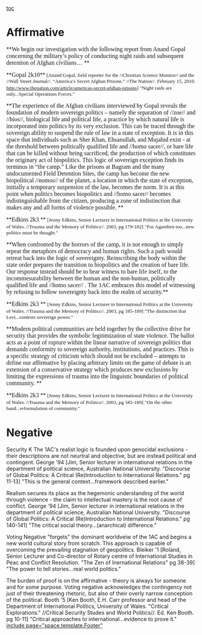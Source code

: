 [[toc]]
=Affirmative= 

<span style="line-height: normal; margin: 0in 0in 0pt;">**<span style="font-family: 'Times New Roman',serif; font-size: 12pt;">We begin our investigation with the following report from Anand Gopal concerning the military’s policy of conducting night raids and subsequent detention of Afghan civilians… </span>**</span>

<span style="line-height: normal; margin: 0in 0in 0pt;">**<span style="font-family: 'Times New Roman',serif; font-size: 12pt;">Gopal 2k10</span>**<span style="font-family: 'Times New Roman','serif'; font-size: 10pt;"> [Anand Gopal, field reporter for the //Christian Science Monitor// and the //Wall Street Journal//. “America’s Secret Afghan Prisons.” //The Nation//. February 15, 2010. [[http://www.thenation.com/article/americas-secret-afghan-prisons]]]</span></span>
<span style="font-family: 'Times New Roman',serif; font-size: 10pt; line-height: normal; margin-bottom: 0pt; margin-left: 0in; margin-right: 0in; margin-top: 0in;">"Night raids are only...Special Operations Forces."</span>


<span style="line-height: normal; margin: 0in 0in 0pt;">**<span style="font-family: 'Times New Roman',serif; font-size: 12pt;">The experience of the Afghan civilians interviewed by Gopal reveals the foundation of modern sovereign politics – namely the separation of //zoe// and //bios//, biological life and political life, a practice by which natural life is incorporated into politics by its very exclusion. This can be traced through the sovereign ability to suspend the rule of law in a state of exception. It is in this space that individuals such as Sher Khan, Ehsanullah, and Mujahid exist - at the threshold between politically qualified life and //homo sacer//, or bare life that can be killed without being sacrificed, the production of which constitutes the originary act of biopolitics. This logic of sovereign exception finds its terminus in “the camp.” Like the prisons at Bagram and the many undocumented Field Detention Sites, the camp has become the new biopolitical //nomos// of the planet, a location in which the state of exception, initially a temporary suspension of the law, becomes the norm. It is at this point when politics becomes biopolitics and //homo sacer// becomes indistinguishable from the citizen, producing a zone of indistinction that makes any and all forms of violence possible. </span>**</span>

<span style="line-height: normal; margin: 0in 0in 0pt;">**<span style="font-family: 'Times New Roman',serif; font-size: 12pt;">Edkins 2k3 </span>** <span style="font-family: 'Times New Roman','serif'; font-size: 10pt;">[Jenny Edkins, Senior Lecturer in International Politics at the University of Wales. //Trauma and the Memory of Politics//. 2003, pg 179-182]</span></span>
<span style="font-family: 'Times New Roman',serif; font-size: 10pt; line-height: normal; margin-bottom: 0pt; margin-left: 0in; margin-right: 0in; margin-top: 0in;">"For Agamben too...new politics must be thought."</span>


<span style="line-height: normal;">**<span style="font-family: 'Times New Roman',serif; font-size: 12pt;">When confronted by the horrors of the camp, it is not enough to simply repeat the metaphors of democracy and human rights. Such a path would retreat back into the logic of sovereignty. Reinscribing the body within the state order prepares the transition to biopolitics and the creation of bare life. Our response instead should be to bear witness to bare life itself, to the incommesurability between the human and the non-human, politically qualified life and //homo sacer// . The 1AC embraces this model of witnessing by refusing to follow sovereignty back into the realm of security.</span>**</span>

<span style="line-height: normal; margin: 0in 0in 0pt;">**<span style="font-family: 'Times New Roman',serif; font-size: 12pt;">Edkins 2k3 </span>** <span style="font-family: 'Times New Roman','serif'; font-size: 10pt;">[Jenny Edkins, Senior Lecturer in International Politics at the University of Wales. //Trauma and the Memory of Politics//. 2003, pg 185-189]</span></span>
<span style="font-family: 'Times New Roman',serif; font-size: 10pt; line-height: normal; margin-bottom: 0pt; margin-left: 0in; margin-right: 0in; margin-top: 0in;">"The distinction that Levi...contests sovereign power."</span>


<span style="line-height: normal; margin: 0in 0in 0pt;">**<span style="font-family: 'Times New Roman',serif; font-size: 12pt;">Modern political communities are held together by the collective drive for security that provides the symbolic legitimization of state violence. The ballot acts as a point of rupture within the linear narrative of sovereign politics that demands conformity to sovereign authority, institutions, and practices. This is a specific strategy of criticism which should not be excluded – attempts to define our affirmative by placing arbitrary limits on the game of debate is an extension of a conservative strategy which produces new exclusions by limiting the expressions of trauma into the linguistic boundaries of political community. </span>**</span>

<span style="line-height: normal; margin: 0in 0in 0pt;">**<span style="font-family: 'Times New Roman',serif; font-size: 12pt;">Edkins 2k3 </span>** <span style="font-family: 'Times New Roman','serif'; font-size: 10pt;">[Jenny Edkins, Senior Lecturer in International Politics at the University of Wales. //Trauma and the Memory of Politics//. 2003, pg 185-189]</span></span>
<span style="font-family: 'Times New Roman',serif; font-size: 10pt; line-height: normal; margin-bottom: 0pt; margin-left: 0in; margin-right: 0in; margin-top: 0in;">"On the other hand...reformulation of community."</span>

=Negative= 
Security K
The 1AC's realist logic is founded upon genocidal exclusions - their descriptions are not neurtral and objective, but are instead political and contingent. George '94 [Jim, Senior lecturer in international relations in the department of political science, Australian National University. "Discourse of Global Politics: A Critical (Re)Introduction to International Relations." pg 11-13]
"This is the general context...framework described earlier."

Realism secures its place as the hegemonic understanding of the world through violence - the claim to intellectual mastery is the root cause of conflict. George '94 [Jim, Senior lecturer in international relations in the department of political science, Australian National University. "Discourse of Global Politics: A Critical (Re)Introduction to International Relations." pg 140-141]
"The critical social theory...(anarchical) difference."

Voting Negative "forgets" the dominant worldveiw of the 1AC and begins a new world cultural story from scratch. This approach is capable of overcoming the prevailing stagnation of geopolitics.
Bleiker '1 [Roland, Senior Lecturer and Co-director of Rotary centre of International Studies in Peac and Conflict Resolution. "The Zen of Inernational Relations" pg 38-39]
"The power to tell stories...real world politics."

The burden of proof is on the affirmative - theory is always for someone and for some purpose. Voting negative acknowledges the contingency not just of their threatening rhetoric, but also of their overly narrow conception of the political.
Booth '5 [Ken Booth, E.H. Carr professor and head of the Department of International Politics, University of Wales. "Critical Explorations." //Critical Security Studes and World Politics//. Ed. Ken Booth. pg 10-11]
"Critical approaches to international...evidence to prove it."
[[include page="space.template.Footer"]]